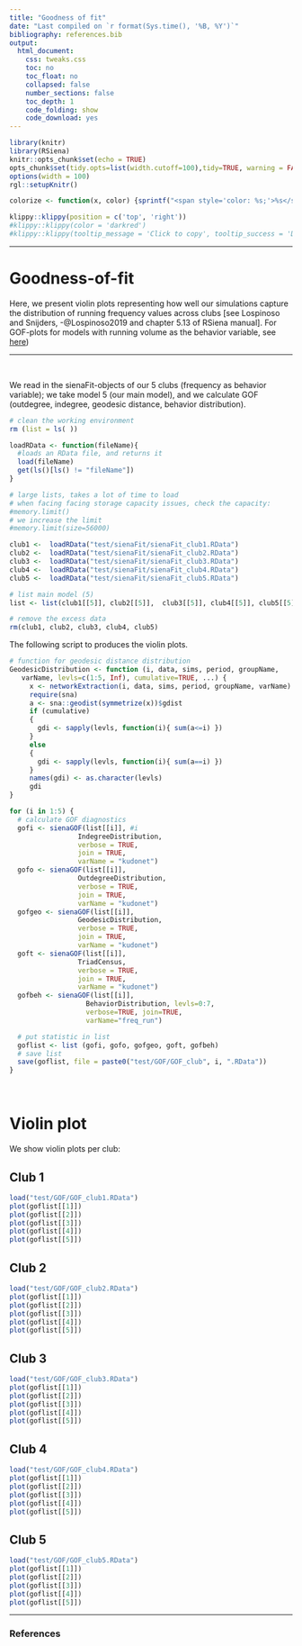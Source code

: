 ```yaml
---
title: "Goodness of fit"
date: "Last compiled on `r format(Sys.time(), '%B, %Y')`"
bibliography: references.bib
output:
  html_document:
    css: tweaks.css
    toc: no
    toc_float: no
    collapsed: false
    number_sections: false
    toc_depth: 1
    code_folding: show
    code_download: yes
---
```


```r
library(knitr)
library(RSiena)
knitr::opts_chunk$set(echo = TRUE)
opts_chunk$set(tidy.opts=list(width.cutoff=100),tidy=TRUE, warning = FALSE, message = FALSE,comment = "#>", cache=TRUE, class.source=c("test"), class.output=c("test2"))
options(width = 100)
rgl::setupKnitr()

colorize <- function(x, color) {sprintf("<span style='color: %s;'>%s</span>", color, x) }

```

```r
klippy::klippy(position = c('top', 'right'))
#klippy::klippy(color = 'darkred')
#klippy::klippy(tooltip_message = 'Click to copy', tooltip_success = 'Done')
```


----

# Goodness-of-fit

Here, we present violin plots representing how well our simulations capture the distribution of running frequency values across clubs [see Lospinoso and Snijders, -@Lospinoso2019 and chapter 5.13 of RSiena manual]. For GOF-plots for models with running volume as the behavior variable, see [here](https://robfranken.github.io/Strava/GOF2.html)) 


----

<br>

We read in the sienaFit-objects of our 5 clubs (frequency as behavior variable); we take model 5 (our main model), and we calculate GOF (outdegree, indegree, geodesic distance, behavior distribution).

```r
# clean the working environment 
rm (list = ls( ))

loadRData <- function(fileName){
  #loads an RData file, and returns it
  load(fileName)
  get(ls()[ls() != "fileName"])
}

# large lists, takes a lot of time to load
# when facing facing storage capacity issues, check the capacity:
#memory.limit()
# we increase the limit
#memory.limit(size=56000)

club1 <-  loadRData("test/sienaFit/sienaFit_club1.RData")
club2 <-  loadRData("test/sienaFit/sienaFit_club2.RData")
club3 <-  loadRData("test/sienaFit/sienaFit_club3.RData")
club4 <-  loadRData("test/sienaFit/sienaFit_club4.RData")
club5 <-  loadRData("test/sienaFit/sienaFit_club5.RData")

# list main model (5)
list <- list(club1[[5]], club2[[5]],  club3[[5]], club4[[5]], club5[[5]])

# remove the excess data
rm(club1, club2, club3, club4, club5)
```

The following script to produces the violin plots. 

```r
# function for geodesic distance distribution
GeodesicDistribution <- function (i, data, sims, period, groupName,
   varName, levls=c(1:5, Inf), cumulative=TRUE, ...) {
     x <- networkExtraction(i, data, sims, period, groupName, varName)
     require(sna)
     a <- sna::geodist(symmetrize(x))$gdist
     if (cumulative)
     {
       gdi <- sapply(levls, function(i){ sum(a<=i) })
     }
     else
     {
       gdi <- sapply(levls, function(i){ sum(a==i) })
     }
     names(gdi) <- as.character(levls)
     gdi
}

for (i in 1:5) {
  # calculate GOF diagnostics
  gofi <- sienaGOF(list[[i]], #i
                 IndegreeDistribution, 
                 verbose = TRUE,
                 join = TRUE, 
                 varName = "kudonet")
  gofo <- sienaGOF(list[[i]], 
                 OutdegreeDistribution, 
                 verbose = TRUE,
                 join = TRUE, 
                 varName = "kudonet")
  gofgeo <- sienaGOF(list[[i]], 
                 GeodesicDistribution, 
                 verbose = TRUE,
                 join = TRUE, 
                 varName = "kudonet")
  goft <- sienaGOF(list[[i]], 
                 TriadCensus, 
                 verbose = TRUE,
                 join = TRUE, 
                 varName = "kudonet")
  gofbeh <- sienaGOF(list[[i]],
                   BehaviorDistribution, levls=0:7,
                   verbose=TRUE, join=TRUE,
                   varName="freq_run")

  # put statistic in list
  goflist <- list (gofi, gofo, gofgeo, goft, gofbeh)
  # save list
  save(goflist, file = paste0("test/GOF/GOF_club", i, ".RData"))
}


```

<br>

# Violin plot {.tabset .tabset-fade}

We show violin plots per club:

## Club 1

```r
load("test/GOF/GOF_club1.RData")
plot(goflist[[1]])
plot(goflist[[2]])
plot(goflist[[3]])
plot(goflist[[4]])
plot(goflist[[5]])
```

## Club 2

```r
load("test/GOF/GOF_club2.RData")
plot(goflist[[1]])
plot(goflist[[2]])
plot(goflist[[3]])
plot(goflist[[4]])
plot(goflist[[5]])
```

## Club 3

```r
load("test/GOF/GOF_club3.RData")
plot(goflist[[1]])
plot(goflist[[2]])
plot(goflist[[3]])
plot(goflist[[4]])
plot(goflist[[5]])
```

## Club 4

```r
load("test/GOF/GOF_club4.RData")
plot(goflist[[1]])
plot(goflist[[2]])
plot(goflist[[3]])
plot(goflist[[4]])
plot(goflist[[5]])
```

## Club 5

```r
load("test/GOF/GOF_club5.RData")
plot(goflist[[1]])
plot(goflist[[2]])
plot(goflist[[3]])
plot(goflist[[4]])
plot(goflist[[5]])
```

----


### References 
